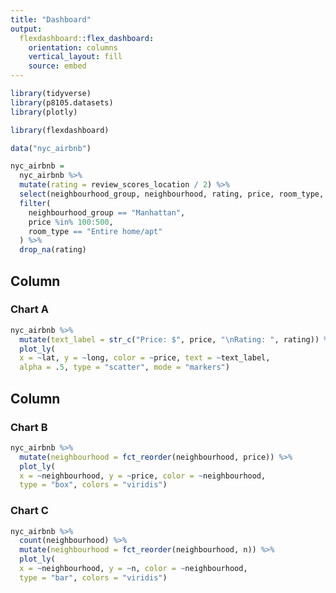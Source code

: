 ```yaml
---
title: "Dashboard"
output: 
  flexdashboard::flex_dashboard:
    orientation: columns
    vertical_layout: fill
    source: embed
---
```


```r
library(tidyverse)
library(p8105.datasets)
library(plotly)

library(flexdashboard)
```

```r
data("nyc_airbnb")

nyc_airbnb =
  nyc_airbnb %>% 
  mutate(rating = review_scores_location / 2) %>% 
  select(neighbourhood_group, neighbourhood, rating, price, room_type, lat, long) %>% 
  filter(
    neighbourhood_group == "Manhattan",
    price %in% 100:500,
    room_type == "Entire home/apt"
  ) %>% 
  drop_na(rating)
```


Column {data-width=650}
-----------------------------------------------------------------------

### Chart A

```r
nyc_airbnb %>%
  mutate(text_label = str_c("Price: $", price, "\nRating: ", rating)) %>% 
  plot_ly(
  x = ~lat, y = ~long, color = ~price, text = ~text_label,
  alpha = .5, type = "scatter", mode = "markers")
```

Column {data-width=350}
-----------------------------------------------------------------------

### Chart B

```r
nyc_airbnb %>%
  mutate(neighbourhood = fct_reorder(neighbourhood, price)) %>% 
  plot_ly(
  x = ~neighbourhood, y = ~price, color = ~neighbourhood,
  type = "box", colors = "viridis")
```

### Chart C

```r
nyc_airbnb %>%
  count(neighbourhood) %>% 
  mutate(neighbourhood = fct_reorder(neighbourhood, n)) %>% 
  plot_ly(
  x = ~neighbourhood, y = ~n, color = ~neighbourhood,
  type = "bar", colors = "viridis")
```

